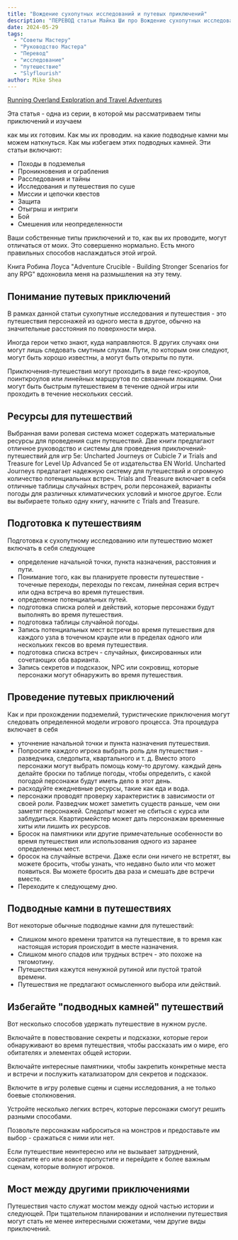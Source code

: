 ```yaml
---
title: "Вождение сухопутных исследований и путевых приключений"
description: "ПЕРЕВОД статьи Майка Ши про Вождение сухопутных исследований и путевых приключений"
date: 2024-05-29
tags:
  - "Советы Мастеру"
  - "Руководство Мастера"
  - "Перевод"
  - "исследование"
  - "путешествие"
  - "Slyflourish"
author: Mike Shea
---
```


[Running Overland Exploration and Travel Adventures](https://slyflourish.com/running_travel.html)

Эта статья - одна из серии, в которой мы рассматриваем типы приключений и изучаем

как мы их готовим.
Как мы их проводим.
на какие подводные камни мы можем наткнуться.
Как мы избегаем этих подводных камней.
Эти статьи включают:

- Походы в подземелья
- Проникновения и ограбления
- Расследования и тайны
- Исследования и путешествия по суше
- Миссии и цепочки квестов
- Защита
- Отыгрыш и интриги
- Бой
- Смешения или неопределенности

Ваши собственные типы приключений и то, как вы их проводите, могут отличаться от моих. Это совершенно нормально. Есть много правильных способов наслаждаться этой игрой.

Книга Робина Лоуса "Adventure Crucible - Building Stronger Scenarios for any RPG" вдохновила меня на размышления на эту тему.

## Понимание путевых приключений

В рамках данной статьи сухопутные исследования и путешествия - это путешествия персонажей из одного места в другое, обычно на значительные расстояния по поверхности мира.

Иногда герои четко знают, куда направляются. В других случаях они могут лишь следовать смутным слухам. Пути, по которым они следуют, могут быть хорошо известны, а могут быть открыты по пути.

Приключения-путешествия могут проходить в виде гекс-кроулов, поинткроулов или линейных маршрутов по связанным локациям. Они могут быть быстрым путешествием в течение одной игры или проходить в течение нескольких сессий.

## Ресурсы для путешествий

Выбранная вами ролевая система может содержать материальные ресурсы для проведения сцен путешествий. Две книги предлагают отличное руководство и системы для проведения приключений-путешествий для игр 5e: Uncharted Journeys от Cubicle 7 и Trials and Treasure for Level Up Advanced 5e от издательства EN World. Uncharted Journeys предлагает надежную систему для путешествий и огромную количество потенциальных встреч. Trials and Treasure включает в себя отличные таблицы случайных встреч, роли персонажей, варианты погоды для различных климатических условий и многое другое. Если вы выбираете только одну книгу, начните с Trials and Treasure.

## Подготовка к путешествиям

Подготовка к сухопутному исследованию или путешествию может включать в себя следующее

- определение начальной точки, пункта назначения, расстояния и пути.
- Понимание того, как вы планируете провести путешествие - точечные переходы, переходы по гексам, линейная серия встреч или одна встреча во время путешествия.
- определение потенциальных путей.
- подготовка списка ролей и действий, которые персонажи будут выполнять во время путешествия.
- подготовка таблицы случайной погоды.
- Запись потенциальных мест встречи во время путешествия для каждого узла в точечном крауле или в пределах одного или нескольких гексов во время путешествия.
- подготовка списка встреч - случайных, фиксированных или сочетающих оба варианта.
- Запись секретов и подсказок, NPC или сокровищ, которые персонажи могут обнаружить во время путешествия.

## Проведение путевых приключений

Как и при прохождении подземелий, туристические приключения могут следовать определенной модели игрового процесса. Эта процедура включает в себя

- уточнение начальной точки и пункта назначения путешествия.
- Попросите каждого игрока выбрать роль для путешествия - разведчика, следопыта, квартального и т. д. Вместо этого персонажи могут выбрать помощь кому-то другому.
  каждый день делайте броски по таблице погоды, чтобы определить, с какой погодой персонажи будут иметь дело в этот день.
- расходуйте ежедневные ресурсы, такие как еда и вода.
- персонажи проводят проверку характеристик в зависимости от своей роли. Разведчик может заметить существ раньше, чем они заметят персонажей. Следопыт может не сбиться с курса или заблудиться. Квартирмейстер может дать персонажам временные хиты или лишить их ресурсов.
- Бросок на памятники или другие примечательные особенности во время путешествия или использования одного из заранее определенных мест.
- бросок на случайные встречи. Даже если они ничего не встретят, вы можете бросить, чтобы узнать, что недавно было или что может появиться. Вы можете бросить два раза и смешать две встречи вместе.
- Переходите к следующему дню.

## Подводные камни в путешествиях

Вот некоторые обычные подводные камни для путешествий:

- Слишком много времени тратится на путешествие, в то время как настоящая история происходит в месте назначения.
- Слишком много спадов или трудных встреч - это похоже на тягомотину.
- Путешествия кажутся ненужной рутиной или пустой тратой времени.
- Путешествия не предлагают осмысленного выбора или действий.

## Избегайте "подводных камней" путешествий

Вот несколько способов удержать путешествие в нужном русле.

Включайте в повествование секреты и подсказки, которые герои обнаруживают во время путешествия, чтобы рассказать им о мире, его обитателях и элементах общей истории.

Включайте интересные памятники, чтобы закрепить конкретные места и встречи и послужить катализатором для секретов и подсказок.

Включите в игру ролевые сцены и сцены исследования, а не только боевые столкновения.

Устройте несколько легких встреч, которые персонажи смогут решить разными способами.

Позвольте персонажам наброситься на монстров и предоставьте им выбор - сражаться с ними или нет.

Если путешествие неинтересно или не вызывает затруднений, сократите его или вовсе пропустите и перейдите к более важным сценам, которые волнуют игроков.

## Мост между другими приключениями

Путешествия часто служат мостом между одной частью истории и следующей. При тщательном планировании и исполнении путешествия могут стать не менее интересными сюжетами, чем другие виды приключений.
